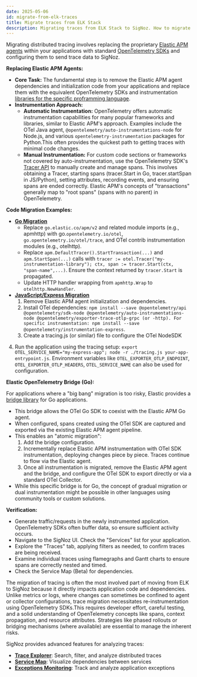 ```yaml
---
date: 2025-05-06
id: migrate-from-elk-traces
title: Migrate traces from ELK Stack
description: Migrating traces from ELK Stack to SigNoz. How to migrate traces from ELK to SigNoz.
---
```


Migrating distributed tracing involves replacing the proprietary [Elastic APM agents](https://www.elastic.co/docs/solutions/observability/apm/elastic-apm-agents) within your applications with standard [OpenTelemetry SDKs](https://opentelemetry.io/docs/languages/) and configuring them to send trace data to SigNoz.

**Replacing Elastic APM Agents:**

* **Core Task:** The fundamental step is to remove the Elastic APM agent dependencies and initialization code from your applications and replace them with the equivalent OpenTelemetry SDKs and instrumentation [libraries for the specific proframming language](/docs/instrumentation/).
* **Instrumentation Approach:**  
  * **Automatic Instrumentation:** OpenTelemetry offers automatic instrumentation capabilities for many popular frameworks and libraries, similar to Elastic APM's approach. Examples include the OTel Java agent, `@opentelemetry/auto-instrumentations-node` for Node.js, and various `opentelemetry-instrumentation` packages for Python.This often provides the quickest path to getting traces with minimal code changes.  
  * **Manual Instrumentation:** For custom code sections or frameworks not covered by auto-instrumentation, use the OpenTelemetry SDK's [Tracer API](/docs/traces-management/trace-api/overview) to manually create and manage spans. This involves obtaining a Tracer, starting spans (tracer.Start in Go, tracer.startSpan in JS/Python), setting attributes, recording events, and ensuring spans are ended correctly. Elastic APM's concepts of "transactions" generally map to "root spans" (spans with no parent) in OpenTelemetry.

**Code Migration Examples:**

* **[Go Migration](https://signoz.io/opentelemetry/go/)**  
  * Replace `go.elastic.co/apm/v2` and related module imports (e.g., apmhttp) with go.`opentelemetry.io/otel`, `go.opentelemetry.io/otel/trace`, and OTel contrib instrumentation modules (e.g., otelhttp).  
  * Replace `apm.DefaultTracer().StartTransaction(...)` and `apm.StartSpan(...)` calls with `tracer := otel.Tracer("my-instrumentation-library"); ctx, span := tracer.Start(ctx, "span-name",...)`. Ensure the context returned by `tracer.Start` is propagated.  
  * Update HTTP handler wrapping from `apmhttp.Wrap` to `otelhttp.NewHandler`.  
* **[JavaScript/Express Migration](https://signoz.io/docs/instrumentation/opentelemetry-express/)**  
  1. Remove Elastic APM agent initialization and dependencies.  
  2. Install OTel dependencies: `npm install --save @opentelemetry/api @opentelemetry/sdk-node @opentelemetry/auto-instrumentations-node @opentelemetry/exporter-trace-otlp-grpc (or -http). For specific instrumentation: npm install --save @opentelemetry/instrumentation-express`.  
  3. Create a tracing.js (or similar) file to configure the OTel NodeSDK
 4.  Run the application using the tracing setup: `export OTEL_SERVICE_NAME="my-express-app"; node -r ./tracing.js your-app-entrypoint.js`. Environment variables like `OTEL_EXPORTER_OTLP_ENDPOINT`, `OTEL_EXPORTER_OTLP_HEADERS`, `OTEL_SERVICE_NAME` can also be used for configuration.

**Elastic OpenTelemetry Bridge (Go):**

For applications where a "big bang" migration is too risky, Elastic provides a [bridge library](https://pkg.go.dev/go.elastic.co/apm/module/apmotel/v2) for Go applications.

* This bridge allows the OTel Go SDK to coexist with the Elastic APM Go agent.  
* When configured, spans created using the OTel SDK are captured and exported via the existing Elastic APM agent pipeline.  
* This enables an "atomic migration":  
  1. Add the bridge configuration.  
  2. Incrementally replace Elastic APM instrumentation with OTel SDK instrumentation, deploying changes piece by piece. Traces continue to flow via the Elastic agent.  
  3. Once all instrumentation is migrated, remove the Elastic APM agent and the bridge, and configure the OTel SDK to export directly or via a standard OTel Collector. 
* While this specific bridge is for Go, the concept of gradual migration or dual instrumentation might be possible in other languages using community tools or custom solutions.

**Verification:**

* Generate traffic/requests in the newly instrumented application. OpenTelemetry SDKs often buffer data, so ensure sufficient activity occurs.
* Navigate to the SigNoz UI. Check the "Services" list for your application.
* Explore the "Traces" tab, applying filters as needed, to confirm traces are being received.
* Examine individual traces using flamegraphs and Gantt charts to ensure spans are correctly nested and timed.
* Check the Service Map (Beta) for dependencies.


The migration of tracing is often the most involved part of moving from ELK to SigNoz because it directly impacts application code and dependencies. Unlike metrics or logs, where changes can sometimes be confined to agent or collector configurations, trace migration necessitates re-instrumentation using OpenTelemetry SDKs.This requires developer effort, careful testing, and a solid understanding of OpenTelemetry concepts like spans, context propagation, and resource attributes. Strategies like phased rollouts or bridging mechanisms (where available) are essential to manage the inherent risks.

SigNoz provides advanced features for analyzing traces:
- **[Trace Explorer](/docs/product-features/trace-explorer/)**: Search, filter, and analyze distributed traces
- **[Service Map](/docs/userguide/service-map/)**: Visualize dependencies between services
- **[Exceptions Monitoring](/docs/userguide/exceptions/)**: Track and analyze application exceptions
